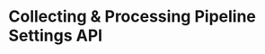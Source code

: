 # Collecting & Processing Pipeline Settings API

<div id='redoc-container'>
</div>
<script>
  (function() {
  Redoc.init('/_static/api/platform_tracker_settings_authorized_api.json', {}, document.getElementById('redoc-container'), () => {
    window.prepareRedocMenu ? window.prepareRedocMenu() : setTimeout(() => {
      window.prepareRedocMenu()
    }, 2000)
  })})();
</script>

